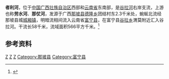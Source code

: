 {{Infobox River
  | river_name      = 者利河
  | image_name      = 
  | image_size      = 
  | caption         = 
  | origin          = [[广西壮族自治区|广西壮族自治区]][[那坡县|那坡县]][[德隆乡_(那坡县)|德隆乡]]团结村
  | mouth           = [[云南省|云南省]][[富宁县|富宁县]][[谷拉乡|谷拉乡]]渭莫[[谷拉河|谷拉河]]
  | basin_countries = 广西那坡县，云南省富宁县
  | length          = 58 km
  | elevation       = 
  | mouth_elevation = 
  | discharge       = 
  | watershed       = 566 km<sup>2</sup>
}}
'''者利河'''，位于[[中国|中国]][[广西壮族自治区|广西壮族自治区]]西部和[[云南省|云南省]]东南部，是[[谷拉河|谷拉河]]右岸支流，上游也称'''劳水河'''、'''那仗河'''，发源于广西[[那坡县|那坡县]][[德隆乡_(那坡县)|德隆乡]]团结村东2.3千米处，蜿蜒北流经那坡县城[[城厢镇_(那坡县)|城厢镇]]，明暗流相间流入云南省[[富宁县|富宁县]]，在富宁县[[谷拉乡|谷拉乡]]渭莫附近汇入谷拉河。干流长58千米，流域面积566平方千米。<ref name="中国河湖大典">{{cite book zh |author=《[[中国河湖大典|中国河湖大典]]》编纂委员会 |title=《中国河湖大典·珠江卷》 |format=M|edition=1 |location=北京 |publisher=中国水利水电出版社 |date=2013年1月 |pages=130页 |id= ISBN 978-7-5170-0561-2}}</ref>

==参考资料==
{{reflist}}

[[Category:右江水系|Z]]
[[Category:文山河流|Z]]
[[Category:百色河流|Z]]
[[Category:那坡县|Category:那坡县]]
[[Category:富宁县|Category:富宁县]]